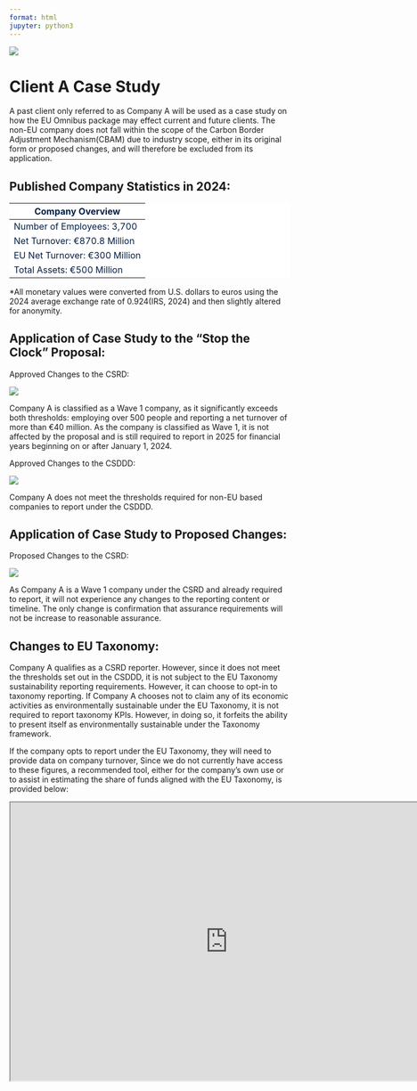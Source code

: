 ```yaml
---
format: html
jupyter: python3
---
```


![](ClientAppheader.png){fig-align="center"}

# Client A Case Study

A past client only referred to as Company A will be used as a case study on how the EU Omnibus package may effect current and future clients. The non-EU company does not fall within the scope of the Carbon Border Adjustment Mechanism(CBAM) due to industry scope, either in its original form or proposed changes, and will therefore be excluded from its application.

## Published Company Statistics in 2024:
<table class="table table-bordered" style="background-color: white; color: #021e45;">
  <thead>
    <tr>
      <th scope="col">Company Overview</th>
    </tr>
  </thead>
  <tbody>
    <tr>
      <td>Number of Employees: 3,700</td>
    </tr>
    <tr>
      <td>Net Turnover: €870.8 Million</td>
    </tr>
    <tr>
      <td>EU Net Turnover: €300 Million</td>
    </tr>
    <tr>
      <td>Total Assets: €500 Million</td>
    </tr>
    <tr>
  </tbody>
</table>
*All monetary values were converted from U.S. dollars to euros using the 2024 average exchange rate of 0.924(IRS, 2024) and then slightly altered for anonymity.


## Application of Case Study to the “Stop the Clock” Proposal:
Approved Changes to the CSRD:

![](coACSRDapproved.png){fig-align="center"}


Company A is classified as a Wave 1 company, as it significantly exceeds both thresholds: employing over 500 people and reporting a net turnover of more than €40 million. As the company is classified as Wave 1, it is not affected by the proposal and is still required to report in 2025 for financial years beginning on or after January 1, 2024.

Approved Changes to the CSDDD:

![](coACSDDapproved.png){fig-align="center"}

Company A does not meet the thresholds required for non-EU based companies to report under the CSDDD.


## Application of Case Study to Proposed Changes:
Proposed Changes to the CSRD:

![](coACSRDprop.png){fig-align="center"}

As Company A is a Wave 1 company under the CSRD and already required to report, it will not experience any changes to the reporting content or timeline. The only change is confirmation that assurance requirements will not be increase to reasonable assurance.


## Changes to EU Taxonomy: 

Company A qualifies as a CSRD reporter. However, since it does not meet the thresholds set out in the CSDDD, it is not subject to the EU Taxonomy sustainability reporting requirements. However, it can choose to opt-in to taxonomy reporting. If Company A chooses not to claim any of its economic activities as environmentally sustainable under the EU Taxonomy, it is not required to report taxonomy KPIs. However, in doing so, it forfeits the ability to present itself as environmentally sustainable under the Taxonomy framework.

If the company opts to report under the EU Taxonomy, they will need to provide data on company turnover, Since we do not currently have access to these figures, a recommended tool, either for the company’s own use or to assist in estimating the share of funds aligned with the EU Taxonomy, is provided below:

```{=html}
      <iframe width="780" height="500" src="https://ec.europa.eu/sustainable-finance-taxonomy/wizard" title="EU Taxonomy Navigator"></iframe>
```




